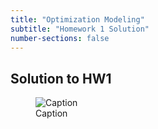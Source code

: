 ```yaml
---
title: "Optimization Modeling"
subtitle: "Homework 1 Solution"
number-sections: false
---
```


## Solution to HW1

![Caption](../images/UnderConstruction.png){fig-alt="Alternative Text" fig-align="center"}
